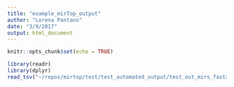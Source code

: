 ```yaml
---
title: "example_mirTop_output"
author: "Lorena Pantano"
date: "3/9/2017"
output: html_document
---
```


```r
knitr::opts_chunk$set(echo = TRUE)
```


```r
library(readr)
library(dplyr)
read_tsv("~/repos/mirtop/test/test_automated_output/test_out_mirs_fasta/sim_isomir.mirna") %>% DT::datatable()
```

